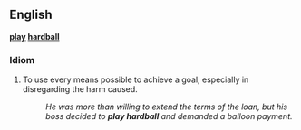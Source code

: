 ==English==
'''[[play]] [[hardball]]'''

===Idiom===

# To use every means possible to achieve a goal, especially in disregarding the harm caused. 
#:''He was more than willing to extend the terms of the loan, but his boss decided to '''play hardball''' and demanded a balloon payment.''